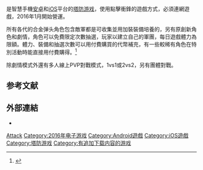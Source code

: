 {{NoteTA
| G1 = Games
}}
{{Infobox VG
| title = 合金弹头进攻
| english = Metal Slug Attack
| image =
| caption =
| developer = [[SNK_Playmore|SNK Playmore]]
| publisher = SNK Playmore
| designer =
| series = [[合金弹头系列|合金弹头系列]]
| composer = Manabu Namiki<br />Mitsuhiro Kaneda
| released = 2016年1月
| genre = 點擊衝鋒
| modes = [[单人电子游戏|單人]]、[[多人电子游戏|多人]]
| platforms = [[安卓|安卓]]、[[iOS|iOS]]
| onlinegame = 1
}}

{{vgname|合金弹头进攻|en=Metal Slug Attack}}是智慧手機[[安卓|安卓]]和[[iOS|iOS]]平台的[[塔防游戏|塔防游戏]]，使用點擊衝鋒的遊戲方式，必須連網遊戲，2016年1月開始營運。

所有各代的合金弹头角色包含敵軍都是可收集並用加裝裝備培養的，另有原創新角色和劇情，角色可以免費限定次數抽選，玩家以建立自己的軍團，每日遊戲體力為限額。體力、裝備和抽選次數可以用付費購買的代幣補充，有一些較稀有角色在特別活動時能直接用付費購得。<ref>{{Cite web |url=http://gnn.gamer.com.tw/9/127869.html |title=繼承《越南大戰 DEFENSE》玩法再進化 |access-date=2016-08-02 |archive-date=2017-03-05 |archive-url=https://web.archive.org/web/20170305151842/https://gnn.gamer.com.tw/9/127869.html |dead-url=no }}</ref>

除劇情模式外還有多人線上PVP對戰模式，1vs1或2vs2，另有團體對戰。

== 参考文献 ==
{{reflist}}

== 外部連結 ==

* {{Official website|http://www.snkplaymore.co.jp/hk/games/apps/metalslug_attack/}}

{{合金弹头系列}}

{{DEFAULTSORT:Metal Slug Attack}}
[[Category:合金弹头系列|Attack]]
[[Category:2016年电子游戏|Category:2016年电子游戏]]
[[Category:Android遊戲|Category:Android遊戲]]
[[Category:iOS遊戲|Category:iOS遊戲]]
[[Category:塔防游戏|Category:塔防游戏]]
[[Category:有追加下载内容的游戏|Category:有追加下载内容的游戏]]

{{strategy-videogame-stub}}
